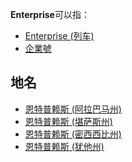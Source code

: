 '''Enterprise'''可以指：
* [[Enterprise_(列车)|Enterprise (列车)]]
* [[企業號|企業號]]
==地名==
* [[恩特普赖斯_(阿拉巴马州)|恩特普赖斯 (阿拉巴马州)]]
* [[恩特普赖斯_(堪萨斯州)|恩特普赖斯 (堪萨斯州)]]
* [[恩特普赖斯_(密西西比州)|恩特普赖斯 (密西西比州)]]
* [[恩特普赖斯_(犹他州)|恩特普赖斯 (犹他州)]]
{{Disambig|Cat=非中文名称消歧义}}